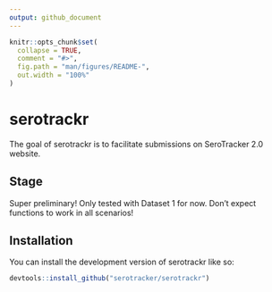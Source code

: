 ```yaml
---
output: github_document
---
```


<!-- README.md is generated from README.Rmd. Please edit that file -->

```r
knitr::opts_chunk$set(
  collapse = TRUE,
  comment = "#>",
  fig.path = "man/figures/README-",
  out.width = "100%"
)
```

# serotrackr

<!-- badges: start -->
<!-- badges: end -->

The goal of serotrackr is to facilitate submissions on SeroTracker 2.0 website.  

## Stage

Super preliminary! Only tested with Dataset 1 for now. Don't expect functions to work in all scenarios!

## Installation

You can install the development version of serotrackr like so:

``` r
devtools::install_github("serotracker/serotrackr")
```
